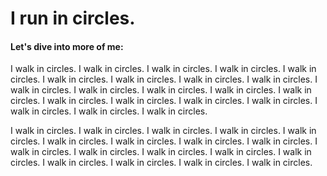 
<Head>
  <title>About</title>
</Head>

# I run in circles.

<MeetMe />

#### Let's dive into more of me:

I walk in circles. I walk in circles. I walk in circles. I walk in circles. I walk in circles. I walk in circles. I walk in circles. I walk in circles. I walk in circles. I walk in circles. I walk in circles. I walk in circles. I walk in circles. I walk in circles. I walk in circles. I walk in circles. I walk in circles. I walk in circles. I walk in circles. I walk in circles. I walk in circles.

I walk in circles. I walk in circles. I walk in circles. I walk in circles. I walk in circles. I walk in circles. I walk in circles. I walk in circles. I walk in circles. I walk in circles. I walk in circles. I walk in circles. I walk in circles. I walk in circles. I walk in circles. I walk in circles. I walk in circles. I walk in circles.
